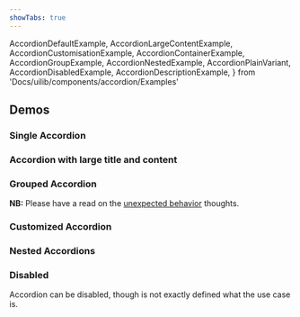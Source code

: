 ```yaml
---
showTabs: true
---
```


  AccordionDefaultExample,
  AccordionLargeContentExample,
  AccordionCustomisationExample,
  AccordionContainerExample,
  AccordionGroupExample,
  AccordionNestedExample,
  AccordionPlainVariant,
  AccordionDisabledExample,
  AccordionDescriptionExample,
} from 'Docs/uilib/components/accordion/Examples'

## Demos

### Single Accordion

<AccordionDefaultExample />

### Accordion with large title and content

<AccordionLargeContentExample />

### Grouped Accordion

**NB:** Please have a read on the [unexpected behavior](/uilib/components/accordion#unexpected-behavior) thoughts.

<AccordionGroupExample />

### Customized Accordion

<AccordionCustomisationExample />

### Nested Accordions

<AccordionNestedExample />

<VisibleWhenVisualTest>
  <AccordionPlainVariant />
</VisibleWhenVisualTest>

### Disabled

Accordion can be disabled, though is not exactly defined what the use case is.

<AccordionDisabledExample />

<VisibleWhenVisualTest>
  <AccordionDescriptionExample />
</VisibleWhenVisualTest>
